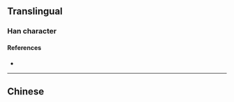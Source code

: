 {{character info}}
==Translingual==

===Han character===
{{Han char|rn=86|rad=火|as=11|sn=15|four=|canj=FUAP|ids=⿰火崑}}

====References====
* {{Han ref|kx=0681.141|hdz=32229.021|uh=71B4|ud=29108}}

----

==Chinese==
{{zh-see|焜|v}}